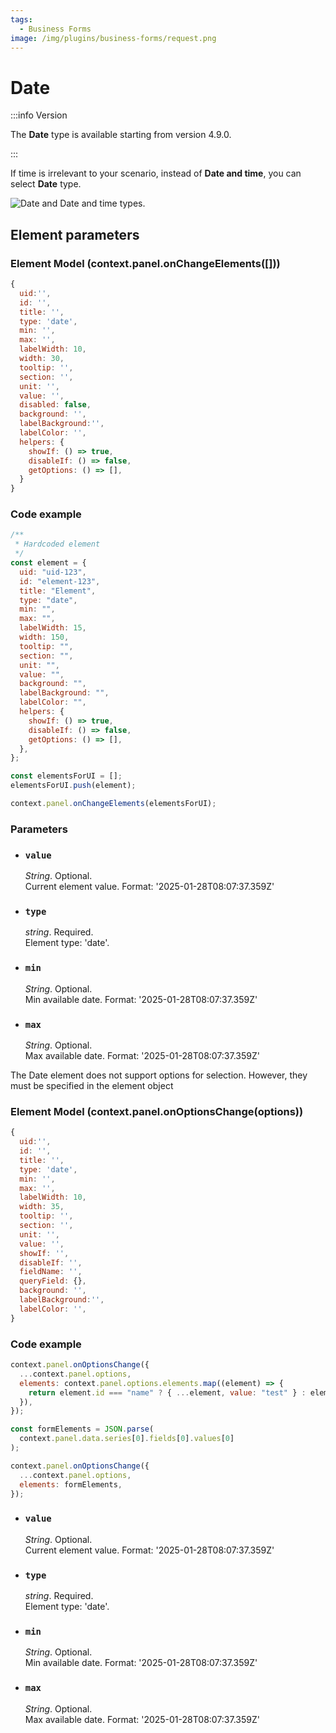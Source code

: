 ```yaml
---
tags:
  - Business Forms
image: /img/plugins/business-forms/request.png
---
```



# Date

:::info Version

The **Date** type is available starting from version 4.9.0.

:::

If time is irrelevant to your scenario, instead of **Date and time**, you can select **Date** type.

<Image
  title="Date and Date and time types."
  src="/img/blog/2024-11-30-form-panel-4.9.0/date-type.png"
/>

## Element parameters

### Element Model (context.panel.onChangeElements([]))

<InfoUseChangeElements />

```js
{
  uid:'',
  id: '',
  title: '',
  type: 'date',
  min: '',
  max: '',
  labelWidth: 10,
  width: 30,
  tooltip: '',
  section: '',
  unit: '',
  value: '',
  disabled: false,
  background: '',
  labelBackground:'',
  labelColor: '',
  helpers: {
    showIf: () => true,
    disableIf: () => false,
    getOptions: () => [],
  }
}
```

### Code example

```javascript
/**
 * Hardcoded element
 */
const element = {
  uid: "uid-123",
  id: "element-123",
  title: "Element",
  type: "date",
  min: "",
  max: "",
  labelWidth: 15,
  width: 150,
  tooltip: "",
  section: "",
  unit: "",
  value: "",
  background: "",
  labelBackground: "",
  labelColor: "",
  helpers: {
    showIf: () => true,
    disableIf: () => false,
    getOptions: () => [],
  },
};

const elementsForUI = [];
elementsForUI.push(element);

context.panel.onChangeElements(elementsForUI);
```

<BaseChangeElements />

### Parameters

- ### `value`

  _String_. Optional.  
   Current element value. Format: '2025-01-28T08:07:37.359Z'

- ### `type`

  _string_. Required.  
  Element type: 'date'.

- ### `min`

  _String_. Optional.  
   Min available date. Format: '2025-01-28T08:07:37.359Z'

- ### `max`

  _String_. Optional.  
   Max available date. Format: '2025-01-28T08:07:37.359Z'

<BaseParameters />

The Date element does not support options for selection. However, they must be specified in the element object

### Element Model (context.panel.onOptionsChange(options))

<InfoUseOptionsChange />

```js
{
  uid:'',
  id: '',
  title: '',
  type: 'date',
  min: '',
  max: '',
  labelWidth: 10,
  width: 35,
  tooltip: '',
  section: '',
  unit: '',
  value: '',
  showIf: '',
  disableIf: '',
  fieldName: '',
  queryField: {},
  background: '',
  labelBackground:'',
  labelColor: '',
}
```

### Code example

```javascript
context.panel.onOptionsChange({
  ...context.panel.options,
  elements: context.panel.options.elements.map((element) => {
    return element.id === "name" ? { ...element, value: "test" } : element;
  }),
});
```

```javascript
const formElements = JSON.parse(
  context.panel.data.series[0].fields[0].values[0]
);

context.panel.onOptionsChange({
  ...context.panel.options,
  elements: formElements,
});
```

- ### `value`

  _String_. Optional.  
   Current element value. Format: '2025-01-28T08:07:37.359Z'

- ### `type`

  _string_. Required.  
  Element type: 'date'.

- ### `min`

  _String_. Optional.  
   Min available date. Format: '2025-01-28T08:07:37.359Z'

- ### `max`

  _String_. Optional.  
   Max available date. Format: '2025-01-28T08:07:37.359Z'

<BaseOptionsParameters />
